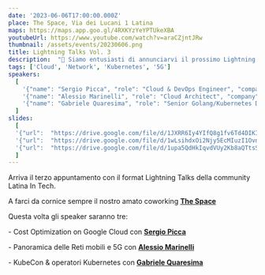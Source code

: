 ```yaml
---
date: '2023-06-06T17:00:00.000Z'
place: The Space, Via dei Lucani 1 Latina
maps: https://maps.app.goo.gl/4RXKYzYeYPTUkeXBA
youtubeUrl: https://www.youtube.com/watch?v=araCZjntJRw
thumbnail: /assets/events/20230606.png
title: Lightning Talks Vol. 3
description:  "📢 Siamo entusiasti di annunciarvi il prossimo Lightning Talks della community LiT!<br />Si parlerà di Cost Optimization on Google Cloud con **[Sergio Picca](https://www.linkedin.com/in/sergio-picca/)**, Panoramica delle Reti mobili e 5G con **[Alessio Marinelli](https://www.linkedin.com/in/alessio-marinelli/)** e KubeCon & operatori Kubernetes con **[Gabriele Quaresima](https://www.linkedin.com/in/gabriele-quaresima/)**"
tags: ['Cloud', 'Network', 'Kubernetes', '5G']
speakers: 
  [
    '{"name": "Sergio Picca", "role": "Cloud & DevOps Engineer", "company": "TIM", "thumbnail": "/assets/speakers/picca.jpeg", "linkedinUrl": "https://www.linkedin.com/in/sergio-picca/"}',
    '{"name": "Alessio Marinelli", "role": "Cloud Architect", "company": "Hewlett Packard Enterprise", "thumbnail": "/assets/speakers/marinelli.jpeg", "linkedinUrl": "https://www.linkedin.com/in/alessio-marinelli/"}',
    '{"name": "Gabriele Quaresima", "role": "Senior Golang/Kubernetes Developer", "company": "EDB", "thumbnail": "/assets/speakers/quaresima.jpeg", "linkedinUrl": "https://www.linkedin.com/in/gabriele-quaresima/"}'
  ]
slides: 
  [
  '{"url":  "https://drive.google.com/file/d/1JXRR6Iy4YIfQ8g1fv6Td4DIKICnC2PLx/view?usp=drive_link", "speakerName": "Sergio Picca", "title": "Cost Optimization on Google Cloud"}',
  '{"url":  "https://drive.google.com/file/d/1wLsihdxOi2Njy5EcMIuzI1OvneTy0Syp/view?usp=drive_link", "speakerName": "Alessio Marinelli", "title": "Le Reti Mobili e il 5G"}',
  '{"url":  "https://drive.google.com/file/d/1upa5QdHkIqvdVUy2Kb8aQTtsSmP4bfwG/view?usp=drive_link", "speakerName": "Gabriele Quaresima", "title": "KubeCon ed Operatori Kubernates"}'
  ]
---
```


Arriva il terzo appuntamento con il format Lightning Talks della community Latina In Tech.

A farci da cornice sempre il nostro amato coworking **[The Space](https://www.thespacecoworking.website/)**

Questa volta gli speaker saranno tre:

 \- Cost Optimization on Google Cloud con **[Sergio Picca](https://www.linkedin.com/in/sergio-picca/)**

 \- Panoramica delle Reti mobili e 5G con **[Alessio Marinelli](https://www.linkedin.com/in/alessio-marinelli/)** 

 \- KubeCon & operatori Kubernetes con **[Gabriele Quaresima](https://www.linkedin.com/in/gabriele-quaresima/)**